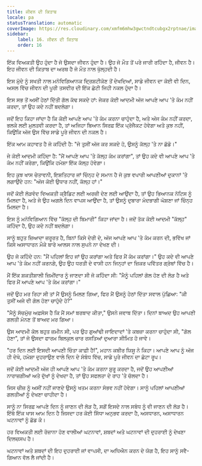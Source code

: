 ```yaml
---
title: ਜੀਵਨ ਦੀ ਕਿਤਾਬ
locale: pa
statusTranslation: automatic
coverImage: https://res.cloudinary.com/xmfm6mhw3gwctndtcubgx2rptnae/image/upload/v1740468922/small_cover_tratado_de_psicologia_revolucionaria_a4c0dca4e0.webp
sidebar:
    label: 16. ਜੀਵਨ ਦੀ ਕਿਤਾਬ
    order: 16
---
```

ਇੱਕ ਵਿਅਕਤੀ ਉਹ ਹੁੰਦਾ ਹੈ ਜੋ ਉਸਦਾ ਜੀਵਨ ਹੁੰਦਾ ਹੈ। ਉਹ ਜੋ ਮੌਤ ਤੋਂ ਪਰੇ ਜਾਰੀ ਰਹਿੰਦਾ ਹੈ, ਜੀਵਨ ਹੈ। ਇਹ ਜੀਵਨ ਦੀ ਕਿਤਾਬ ਦਾ ਅਰਥ ਹੈ ਜੋ ਮੌਤ ਨਾਲ ਖੁੱਲ੍ਹਦੀ ਹੈ।

ਇਸ ਮੁੱਦੇ ਨੂੰ ਸਖਤੀ ਨਾਲ ਮਨੋਵਿਗਿਆਨਕ ਦ੍ਰਿਸ਼ਟੀਕੋਣ ਤੋਂ ਦੇਖਦਿਆਂ, ਸਾਡੇ ਜੀਵਨ ਦਾ ਕੋਈ ਵੀ ਦਿਨ, ਅਸਲ ਵਿੱਚ ਜੀਵਨ ਦੀ ਪੂਰੀ ਤਸਵੀਰ ਦੀ ਇੱਕ ਛੋਟੀ ਜਿਹੀ ਨਕਲ ਹੁੰਦਾ ਹੈ।

ਇਸ ਸਭ ਤੋਂ ਅਸੀਂ ਹੇਠਾਂ ਦਿੱਤੀ ਗੱਲ ਕੱਢ ਸਕਦੇ ਹਾਂ: ਜੇਕਰ ਕੋਈ ਆਦਮੀ ਅੱਜ ਆਪਣੇ ਆਪ 'ਤੇ ਕੰਮ ਨਹੀਂ ਕਰਦਾ, ਤਾਂ ਉਹ ਕਦੇ ਨਹੀਂ ਬਦਲੇਗਾ।

ਜਦੋਂ ਇਹ ਕਿਹਾ ਜਾਂਦਾ ਹੈ ਕਿ ਕੋਈ ਆਪਣੇ ਆਪ 'ਤੇ ਕੰਮ ਕਰਨਾ ਚਾਹੁੰਦਾ ਹੈ, ਅਤੇ ਅੱਜ ਕੰਮ ਨਹੀਂ ਕਰਦਾ, ਭਲਕੇ ਲਈ ਮੁਲਤਵੀ ਕਰਦਾ ਹੈ, ਤਾਂ ਅਜਿਹਾ ਬਿਆਨ ਸਿਰਫ਼ ਇੱਕ ਪ੍ਰੋਜੈਕਟ ਹੋਵੇਗਾ ਅਤੇ ਕੁਝ ਨਹੀਂ, ਕਿਉਂਕਿ ਅੱਜ ਉਸ ਵਿੱਚ ਸਾਡੇ ਪੂਰੇ ਜੀਵਨ ਦੀ ਨਕਲ ਹੈ।

ਇੱਕ ਆਮ ਕਹਾਵਤ ਹੈ ਜੋ ਕਹਿੰਦੀ ਹੈ: "ਜੋ ਤੁਸੀਂ ਅੱਜ ਕਰ ਸਕਦੇ ਹੋ, ਉਸਨੂੰ ਕੱਲ੍ਹ 'ਤੇ ਨਾ ਛੱਡੋ।"

ਜੇ ਕੋਈ ਆਦਮੀ ਕਹਿੰਦਾ ਹੈ: "ਮੈਂ ਆਪਣੇ ਆਪ 'ਤੇ ਕੱਲ੍ਹ ਕੰਮ ਕਰਾਂਗਾ", ਤਾਂ ਉਹ ਕਦੇ ਵੀ ਆਪਣੇ ਆਪ 'ਤੇ ਕੰਮ ਨਹੀਂ ਕਰੇਗਾ, ਕਿਉਂਕਿ ਹਮੇਸ਼ਾ ਇੱਕ ਕੱਲ੍ਹ ਹੋਵੇਗਾ।

ਇਹ ਕੁਝ ਖਾਸ ਚੇਤਾਵਨੀ, ਇਸ਼ਤਿਹਾਰ ਜਾਂ ਚਿੰਨ੍ਹ ਦੇ ਸਮਾਨ ਹੈ ਜੋ ਕੁਝ ਵਪਾਰੀ ਆਪਣੀਆਂ ਦੁਕਾਨਾਂ 'ਤੇ ਲਗਾਉਂਦੇ ਹਨ: "ਅੱਜ ਕੋਈ ਉਧਾਰ ਨਹੀਂ, ਕੱਲ੍ਹ ਹਾਂ।"

ਜਦੋਂ ਕੋਈ ਲੋੜਵੰਦ ਵਿਅਕਤੀ ਕ੍ਰੈਡਿਟ ਲਈ ਅਰਜ਼ੀ ਦੇਣ ਲਈ ਆਉਂਦਾ ਹੈ, ਤਾਂ ਉਹ ਭਿਆਨਕ ਨੋਟਿਸ ਨੂੰ ਮਿਲਦਾ ਹੈ, ਅਤੇ ਜੇ ਉਹ ਅਗਲੇ ਦਿਨ ਵਾਪਸ ਆਉਂਦਾ ਹੈ, ਤਾਂ ਉਸਨੂੰ ਦੁਬਾਰਾ ਮੰਦਭਾਗੀ ਘੋਸ਼ਣਾ ਜਾਂ ਚਿੰਨ੍ਹ ਮਿਲਦਾ ਹੈ।

ਇਸ ਨੂੰ ਮਨੋਵਿਗਿਆਨ ਵਿੱਚ "ਕੱਲ੍ਹ ਦੀ ਬਿਮਾਰੀ" ਕਿਹਾ ਜਾਂਦਾ ਹੈ। ਜਦੋਂ ਤੱਕ ਕੋਈ ਆਦਮੀ "ਕੱਲ੍ਹ" ਕਹਿੰਦਾ ਹੈ, ਉਹ ਕਦੇ ਨਹੀਂ ਬਦਲੇਗਾ।

ਸਾਨੂੰ ਬਹੁਤ ਜ਼ਿਆਦਾ ਜ਼ਰੂਰਤ ਹੈ, ਬਿਨਾਂ ਕਿਸੇ ਦੇਰੀ ਦੇ, ਅੱਜ ਆਪਣੇ ਆਪ 'ਤੇ ਕੰਮ ਕਰਨ ਦੀ, ਭਵਿੱਖ ਜਾਂ ਕਿਸੇ ਅਸਾਧਾਰਨ ਮੌਕੇ ਬਾਰੇ ਆਲਸ ਨਾਲ ਸੁਪਨੇ ਨਾ ਦੇਖਣ ਦੀ।

ਉਹ ਜੋ ਕਹਿੰਦੇ ਹਨ: "ਮੈਂ ਪਹਿਲਾਂ ਇਹ ਜਾਂ ਉਹ ਕਰਾਂਗਾ ਅਤੇ ਫਿਰ ਮੈਂ ਕੰਮ ਕਰਾਂਗਾ।" ਉਹ ਕਦੇ ਵੀ ਆਪਣੇ ਆਪ 'ਤੇ ਕੰਮ ਨਹੀਂ ਕਰਨਗੇ, ਉਹ ਉਹ ਧਰਤੀ ਦੇ ਵਾਸੀ ਹਨ ਜਿਨ੍ਹਾਂ ਦਾ ਜ਼ਿਕਰ ਪਵਿੱਤਰ ਗ੍ਰੰਥਾਂ ਵਿੱਚ ਹੈ।

ਮੈਂ ਇੱਕ ਸ਼ਕਤੀਸ਼ਾਲੀ ਜ਼ਿਮੀਂਦਾਰ ਨੂੰ ਜਾਣਦਾ ਸੀ ਜੋ ਕਹਿੰਦਾ ਸੀ: "ਮੈਨੂੰ ਪਹਿਲਾਂ ਗੋਲ ਹੋਣ ਦੀ ਲੋੜ ਹੈ ਅਤੇ ਫਿਰ ਮੈਂ ਆਪਣੇ ਆਪ 'ਤੇ ਕੰਮ ਕਰਾਂਗਾ।"

ਜਦੋਂ ਉਹ ਮਰ ਰਿਹਾ ਸੀ ਤਾਂ ਮੈਂ ਉਸਨੂੰ ਮਿਲਣ ਗਿਆ, ਫਿਰ ਮੈਂ ਉਸਨੂੰ ਹੇਠਾਂ ਦਿੱਤਾ ਸਵਾਲ ਪੁੱਛਿਆ: "ਕੀ ਤੁਸੀਂ ਅਜੇ ਵੀ ਗੋਲ ਹੋਣਾ ਚਾਹੁੰਦੇ ਹੋ?"

"ਮੈਨੂੰ ਸੱਚਮੁੱਚ ਅਫ਼ਸੋਸ ਹੈ ਕਿ ਮੈਂ ਸਮਾਂ ਬਰਬਾਦ ਕੀਤਾ," ਉਸਨੇ ਜਵਾਬ ਦਿੱਤਾ। ਦਿਨਾਂ ਬਾਅਦ ਉਹ ਆਪਣੀ ਗਲਤੀ ਮੰਨਣ ਤੋਂ ਬਾਅਦ ਮਰ ਗਿਆ।

ਉਸ ਆਦਮੀ ਕੋਲ ਬਹੁਤ ਜ਼ਮੀਨ ਸੀ, ਪਰ ਉਹ ਗੁਆਂਢੀ ਜਾਇਦਾਦਾਂ 'ਤੇ ਕਬਜ਼ਾ ਕਰਨਾ ਚਾਹੁੰਦਾ ਸੀ, "ਗੋਲ ਹੋਣਾ", ਤਾਂ ਜੋ ਉਸਦਾ ਫਾਰਮ ਬਿਲਕੁਲ ਚਾਰ ਰਸਤਿਆਂ ਦੁਆਰਾ ਸੀਮਿਤ ਹੋ ਜਾਵੇ।

"ਹਰ ਦਿਨ ਲਈ ਇਸਦੀ ਆਪਣੀ ਚਿੰਤਾ ਕਾਫ਼ੀ ਹੈ!", ਮਹਾਨ ਕਬੀਰ ਯਿਸੂ ਨੇ ਕਿਹਾ। ਆਪਣੇ ਆਪ ਨੂੰ ਅੱਜ ਹੀ ਦੇਖੋ, ਹਮੇਸ਼ਾ ਦੁਹਰਾਉਣ ਵਾਲੇ ਦਿਨ ਦੇ ਸੰਬੰਧ ਵਿੱਚ, ਸਾਡੇ ਪੂਰੇ ਜੀਵਨ ਦਾ ਛੋਟਾ ਰੂਪ।

ਜਦੋਂ ਕੋਈ ਆਦਮੀ ਅੱਜ ਹੀ ਆਪਣੇ ਆਪ 'ਤੇ ਕੰਮ ਕਰਨਾ ਸ਼ੁਰੂ ਕਰਦਾ ਹੈ, ਜਦੋਂ ਉਹ ਆਪਣੀਆਂ ਨਾਰਾਜ਼ਗੀਆਂ ਅਤੇ ਦੁੱਖਾਂ ਨੂੰ ਦੇਖਦਾ ਹੈ, ਤਾਂ ਉਹ ਸਫਲਤਾ ਦੇ ਰਾਹ 'ਤੇ ਚੱਲਦਾ ਹੈ।

ਜਿਸ ਚੀਜ਼ ਨੂੰ ਅਸੀਂ ਨਹੀਂ ਜਾਣਦੇ ਉਸਨੂੰ ਖਤਮ ਕਰਨਾ ਸੰਭਵ ਨਹੀਂ ਹੋਵੇਗਾ। ਸਾਨੂੰ ਪਹਿਲਾਂ ਆਪਣੀਆਂ ਗਲਤੀਆਂ ਨੂੰ ਦੇਖਣਾ ਚਾਹੀਦਾ ਹੈ।

ਸਾਨੂੰ ਨਾ ਸਿਰਫ਼ ਆਪਣੇ ਦਿਨ ਨੂੰ ਜਾਣਨ ਦੀ ਲੋੜ ਹੈ, ਸਗੋਂ ਇਸਦੇ ਨਾਲ ਸਬੰਧ ਨੂੰ ਵੀ ਜਾਣਨ ਦੀ ਲੋੜ ਹੈ। ਇੱਥੇ ਇੱਕ ਖਾਸ ਆਮ ਦਿਨ ਹੈ ਜਿਸਦਾ ਹਰ ਕੋਈ ਸਿੱਧਾ ਅਨੁਭਵ ਕਰਦਾ ਹੈ, ਅਸਧਾਰਨ, ਅਸਾਧਾਰਨ ਘਟਨਾਵਾਂ ਨੂੰ ਛੱਡ ਕੇ।

ਹਰ ਵਿਅਕਤੀ ਲਈ ਰੋਜ਼ਾਨਾ ਹੋਣ ਵਾਲੀਆਂ ਘਟਨਾਵਾਂ, ਸ਼ਬਦਾਂ ਅਤੇ ਘਟਨਾਵਾਂ ਦੀ ਦੁਹਰਾਈ ਨੂੰ ਦੇਖਣਾ ਦਿਲਚਸਪ ਹੈ।

ਘਟਨਾਵਾਂ ਅਤੇ ਸ਼ਬਦਾਂ ਦੀ ਇਹ ਦੁਹਰਾਈ ਜਾਂ ਵਾਪਸੀ, ਦਾ ਅਧਿਐਨ ਕਰਨ ਦੇ ਯੋਗ ਹੈ, ਇਹ ਸਾਨੂੰ ਸਵੈ-ਗਿਆਨ ਵੱਲ ਲੈ ਜਾਂਦੀ ਹੈ।

